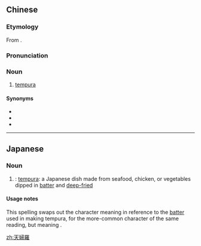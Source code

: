 {{also|天妇罗}}
==Chinese==
{{zh-forms|s=天妇罗|gloss=-}}

===Etymology===
From {{etyl|ja|zh}} {{ja-r|天麩羅|てんぷら}}.

===Pronunciation===
{{zh-pron
|m=tiānfùluó
|c=tin1 fu5 lo4
|cat=n
}}

===Noun===
{{zh-noun}}

# [[tempura]]

====Synonyms====
* {{zh-l|天麩羅}}
* {{zh-l|甜不辣}}
* {{zh-l|天富羅}}

{{zh-cat|Foods}}

----

==Japanese==
{{ja-kanjitab|yomi=o|てん|ふ|k2=ぷ|ら}}

===Noun===
{{ja-noun|てんぷら|テンプラ}}

# {{alternative spelling of|lang=ja|sort=てんぷら|天麩羅}}: [[tempura]]: a Japanese dish made from seafood, chicken, or vegetables dipped in [[batter]] and [[deep-fried]]

====Usage notes====
This spelling swaps out the {{m|ja|麩}} character meaning {{m|en|wheat}} {{m|en|gluten}} in reference to the [[batter]] used in making tempura, for the more-common character {{m|ja|婦}} of the same reading, but meaning {{m|en|wife}}.

[[zh:天婦羅]]